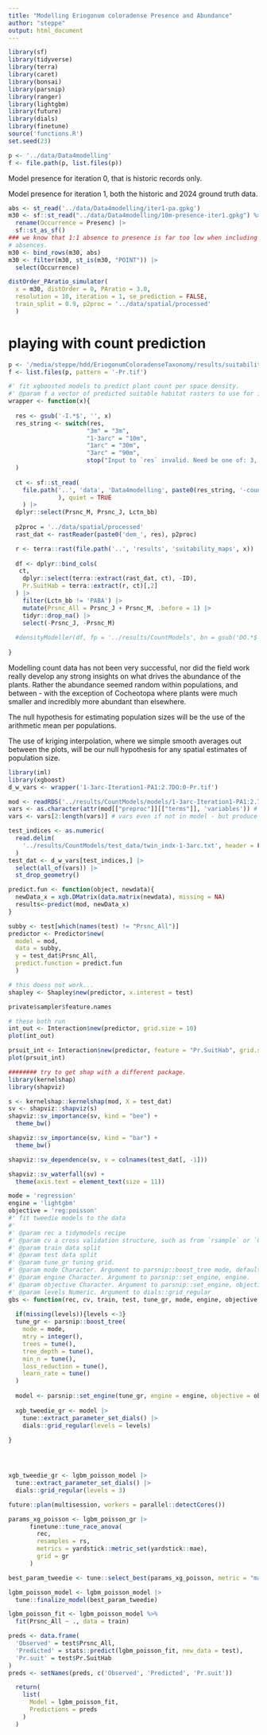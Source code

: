 ```yaml
---
title: "Modelling Eriogonum coloradense Presence and Abundance"
author: "steppe"
output: html_document
---
```


```r
library(sf)
library(tidyverse)
library(terra)
library(caret)
library(bonsai)
library(parsnip)
library(ranger)
library(lightgbm)
library(future)
library(dials)
library(finetune)
source('functions.R')
set.seed(23)
```

```r
p <- '../data/Data4modelling'
f <- file.path(p, list.files(p))
```

Model presence for iteration 0, that is historic records only. 

Model presence for iteration 1, both the historic and 2024 ground truth data. 
```r

abs <- st_read('../data/Data4modelling/iter1-pa.gpkg')
m30 <- sf::st_read("../data/Data4modelling/10m-presence-iter1.gpkg") %>% 
  rename(Occurrence = Presenc) |>
  sf::st_as_sf() 
### we know that 1:1 absence to presence is far too low when including the 'local'
# absences. 
m30 <- bind_rows(m30, abs)
m30 <- filter(m30, st_is(m30, "POINT")) |>
  select(Occurrence)

distOrder_PAratio_simulator(
  x = m30, distOrder = 0, PAratio = 3.0,
  resolution = 10, iteration = 1, se_prediction = FALSE,
  train_split = 0.9, p2proc = '../data/spatial/processed'
  )

```

# playing with count prediction 

```r

p <- '/media/steppe/hdd/EriogonumColoradenseTaxonomy/results/suitability_maps'
f <- list.files(p, pattern = '-Pr.tif')

#' fit xgboosted models to predict plant count per space density. 
#' @param f a vector of predicted suitable habitat rasters to use for input. 
wrapper <- function(x){
  
  res <- gsub('-I.*$', '', x)
  res_string <- switch(res,
                      "3m" = "3m",
                      "1-3arc" = "10m",
                      "1arc" = "30m",
                      "3arc" = "90m",
                      stop("Input to `res` invalid. Need be one of: 3, 10, 30, 90")
  )
  
  ct <- sf::st_read(
    file.path('..', 'data', 'Data4modelling', paste0(res_string, '-count-iter1.gpkg')
              ), quiet = TRUE
    ) |>
  dplyr::select(Prsnc_M, Prsnc_J, Lctn_bb)
  
  p2proc = '../data/spatial/processed'
  rast_dat <- rastReader(paste0('dem_', res), p2proc) 

  r <- terra::rast(file.path('..', 'results', 'suitability_maps', x))
  
  df <- dplyr::bind_cols(
   ct, 
    dplyr::select(terra::extract(rast_dat, ct), -ID), 
    Pr.SuitHab = terra::extract(r, ct)[,2]
  ) |> 
    filter(Lctn_bb != 'PABA') |>
    mutate(Prsnc_All = Prsnc_J + Prsnc_M, .before = 1) |>
    tidyr::drop_na() |>
    select(-Prsnc_J, -Prsnc_M)
  
  #densityModeller(df, fp = '../results/CountModels', bn = gsub('DO.*$', '', x))
  
}

```

Modelling count data has not been very successful, nor did the field work really develop any strong insights on what drives the abundance of the plants. 
Rather the abundance seemed random within populations, and between - with the exception of Cocheotopa where plants were much smaller and incredibly more abundant than elsewhere. 

The null hypothesis for estimating population sizes will be the use of the arithmetic mean per populations. 

The use of kriging interpolation, where we simple smooth averages out between the plots, will be our null hypothesis for any spatial estimates of population size. 

```r
library(iml)
library(xgboost) 
d_w_vars <- wrapper('1-3arc-Iteration1-PA1:2.7DO:0-Pr.tif')

mod <- readRDS('../results/CountModels/models/1-3arc-Iteration1-PA1:2.7-tweedie.rds')$Model
vars <- as.character(attr(mod[["preproc"]][["terms"]], 'variables')) # fns will run on all 
vars <- vars[2:length(vars)] # vars even if not in model - but produce null wts as expected. 

test_indices <- as.numeric(
  read.delim(
    '../results/CountModels/test_data/twin_indx-1-3arc.txt', header = F, sep = ' ')
  )
test_dat <- d_w_vars[test_indices,] |>
  select(all_of(vars)) |>
  st_drop_geometry()

predict.fun <- function(object, newdata){
  newData_x = xgb.DMatrix(data.matrix(newdata), missing = NA)
  results<-predict(mod, newData_x)
}

subby <- test[which(names(test) != "Prsnc_All")]
predictor <- Predictor$new(
  model = mod,
  data = subby, 
  y = test_dat$Prsnc_All, 
  predict.function = predict.fun
  )

# this doess not work... 
shapley <- Shapley$new(predictor, x.interest = test) 

private$sampler$feature.names

# these both run   
int_out <- Interaction$new(predictor, grid.size = 10)
plot(int_out)

prsuit_int <- Interaction$new(predictor, feature = "Pr.SuitHab", grid.size = 15)
plot(prsuit_int)

######## try to get shap with a different package. 
library(kernelshap)
library(shapviz)

s <- kernelshap::kernelshap(mod, X = test_dat) 
sv <- shapviz::shapviz(s)
shapviz::sv_importance(sv, kind = "bee") +
  theme_bw()

shapviz::sv_importance(sv, kind = "bar") +
  theme_bw()

shapviz::sv_dependence(sv, v = colnames(test_dat[, -1]))

shapviz::sv_waterfall(sv) +
  theme(axis.text = element_text(size = 11))
```


```r



mode = 'regression'
engine = 'lightgbm'
objective = 'reg:poisson'
#' fit tweedie models to the data
#' 
#' @param rec a tidymodels recipe 
#' @param cv a cross validation structure, such as from `rsample` or `CAST`.  
#' @param train data split
#' @param test data split
#' @param tune_gr tuning grid. 
#' @param mode Character. Argument to parsnip::boost_tree mode, defaults to 'regression'. 
#' @param engine Character. Argument to parsnip::set_engine, engine. 
#' @param objective Character. Argument to parsnip::set_engine, objective.  
#' @param levels Numeric. Argument to dials::grid_regular  
gbs <- function(rec, cv, train, test, tune_gr, mode, engine, objective, levels){
  
  if(missing(levels)){levels <-3}
  tune_gr <- parsnip::boost_tree( 
    mode = mode,
    mtry = integer(),
    trees = tune(),
    tree_depth = tune(),
    min_n = tune(), 
    loss_reduction = tune(),
    learn_rate = tune()
  )
  
  model <- parsnip::set_engine(tune_gr, engine = engine, objective = objective)
  
  xgb_tweedie_gr <- model |>
    tune::extract_parameter_set_dials() |>
    dials::grid_regular(levels = levels)
  
}




xgb_tweedie_gr <- lgbm_poisson_model |>
  tune::extract_parameter_set_dials() |>
  dials::grid_regular(levels = 3)

future::plan(multisession, workers = parallel::detectCores())

params_xg_poisson <- lgbm_poisson_gr |>
      finetune::tune_race_anova(
        rec,
        resamples = rs,
        metrics = yardstick::metric_set(yardstick::mae), 
        grid = gr
      )

best_param_tweedie <- tune::select_best(params_xg_poisson, metric = "mae")

lgbm_poisson_model <- lgbm_poisson_model |>
  tune::finalize_model(best_param_tweedie)

lgbm_poisson_fit <- lgbm_poisson_model %>% 
  fit(Prsnc_All ~ ., data = train)

preds <- data.frame(
  'Observed' = test$Prsnc_All, 
  'Predicted' = stats::predict(lgbm_poisson_fit, new_data = test),
  'Pr.suit' = test$Pr.SuitHab
)
preds <- setNames(preds, c('Observed', 'Predicted', 'Pr.suit'))

  return(
    list(
      Model = lgbm_poisson_fit, 
      Predictions = preds
    )
  )

```



